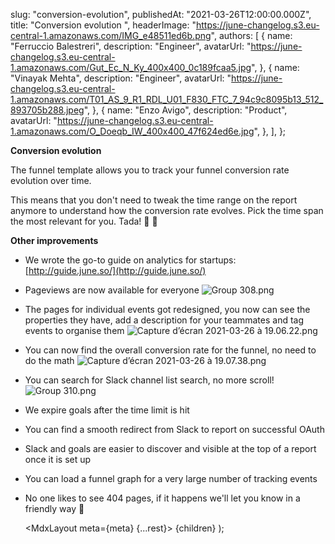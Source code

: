 
  slug: "conversion-evolution",
  publishedAt: "2021-03-26T12:00:00.000Z",
  title: "Conversion evolution ",
  headerImage: "https://june-changelog.s3.eu-central-1.amazonaws.com/IMG_e48511ed6b.png",
  authors: [
    {
      name: "Ferruccio Balestreri",
      description: "Engineer",
      avatarUrl:
        "https://june-changelog.s3.eu-central-1.amazonaws.com/Gut_Ec_N_Ky_400x400_0c189fcaa5.jpg",
    },
    {
      name: "Vinayak Mehta",
      description: "Engineer",
      avatarUrl:
        "https://june-changelog.s3.eu-central-1.amazonaws.com/T01_AS_9_R1_RDL_U01_F830_FTC_7_94c9c8095b13_512_893705b288.jpeg",
    },
    {
      name: "Enzo Avigo",
      description: "Product",
      avatarUrl:
        "https://june-changelog.s3.eu-central-1.amazonaws.com/O_Doeqb_IW_400x400_47f624ed6e.jpg",
    },
  ],
};

**Conversion evolution**

The funnel template allows you to track your funnel conversion rate evolution over time.

This means that you don't need to tweak the time range on the report anymore to understand how the conversion rate evolves. Pick the time span the most relevant for you. Tada! 🎊 🎉

**Other improvements**

- We wrote the go-to guide on analytics for startups: [http://guide.june.so/](http://guide.june.so/)
- Pageviews are now available for everyone
  ![Group 308.png](https://june-changelog.s3.eu-central-1.amazonaws.com/Group_308_929c2f7253.png)
- The pages for individual events got redesigned, you now can see the properties they have, add a description for your teammates and tag events to organise them
  ![Capture d’écran 2021-03-26 à 19.06.22.png](https://june-changelog.s3.eu-central-1.amazonaws.com/Capture_d_ecran_2021_03_26_a_19_06_22_40bad318c1.png)
- You can now find the overall conversion rate for the funnel, no need to do the math
  ![Capture d’écran 2021-03-26 à 19.07.38.png](https://june-changelog.s3.eu-central-1.amazonaws.com/Capture_d_ecran_2021_03_26_a_19_07_38_7f03b06122.png)
- You can search for Slack channel list search, no more scroll!
  ![Group 310.png](https://june-changelog.s3.eu-central-1.amazonaws.com/Group_310_f02e6a5d39.png)
- We expire goals after the time limit is hit
- You can find a smooth redirect from Slack to report on successful OAuth
- Slack and goals are easier to discover and visible at the top of a report once it is set up
- You can load a funnel graph for a very large number of tracking events
- No one likes to see 404 pages, if it happens we'll let you know in a friendly way 💜

  <MdxLayout meta={meta} {...rest}>
    {children}
  </MdxLayout>
);
